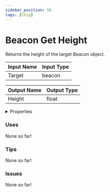 ```yaml
---
sidebar_position: 50
tags: [Chip]
---
```


# Beacon Get Height

Returns the height of the target Beacon object.



| Input Name | Input Type |
|-----------|-----------|
| Target | beacon |

| Output Name | Output Type |
|-----------|-----------|
| Height | float |


<details>
  <summary>Properties</summary>
  <div>
    <div>
    <table>
      <thead>
        <tr>
          <th>Is beta required?</th>
          <th>❌</th>
        </tr>
        <tr>
          <th>Is this chip a trolling risk?</th>
          <th>❌</th>
        </tr>
        <tr>
          <th>Chip UUPD</th>
          <th>dbadcaaa-d673-4e35-bb29-c9c2a5c3d93e</th>
        </tr>
      </thead>
    </table>
    </div>
  </div>
</details>

### Uses

None so far!

### Tips

None so far!

### Issues

None so far!